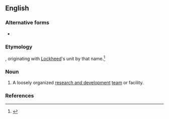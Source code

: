 {{also|skunk works}}
==English==

===Alternative forms===
* {{alt|en|skunk works}}

===Etymology===
{{compound|en|skunk|works}}, originating with [[w:Lockheed|Lockheed]]'s unit by that name.<ref>{{cite-book|author=George Tesar|page=117|title=Strategic Technology Management: Building Bridges Between Sciences|year=2003|passage=Legend goes that one of Lockheed's engineers asked, "What the heck is Kelly [a Lockheed engineer] doing in there?" "Oh, he's stirring up some kind of brew," was the answer. This brought to mind [[w:Al Capp|Al Capp's]] popular comic strip, [[w:Li'l Abner|Li'l Abner]] and the hairy Indian who regularly stirred up the brew, throwing in skunks, old shoes, and other likely material to make his 'Kickapoo Joy Juice'. Thus, the skunk works was born and named.}}</ref>

===Noun===
{{en-noun|skunkworks}}
# A loosely organized [[research and development]] [[team]] or facility.

===References===
<references/>